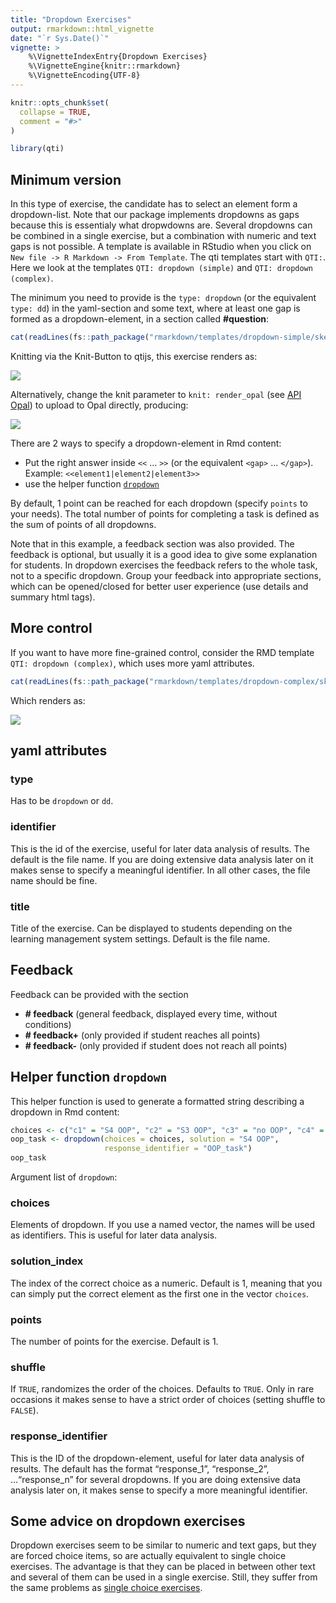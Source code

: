 ```yaml
---
title: "Dropdown Exercises"
output: rmarkdown::html_vignette
date: "`r Sys.Date()`"
vignette: >
    %\VignetteIndexEntry{Dropdown Exercises}
    %\VignetteEngine{knitr::rmarkdown}
    %\VignetteEncoding{UTF-8}
---
```


```r
knitr::opts_chunk$set(
  collapse = TRUE,
  comment = "#>"
)
```

```r
library(qti)
```

## Minimum version

In this type of exercise, the candidate has to select an element form a dropdown-list. Note that our package implements dropdowns as gaps because this is essentialy what dropwdowns are. Several dropdowns can be combined in a single exercise, but a combination with numeric and text gaps is not possible. A template is available in RStudio when you click on `New file -> R Markdown -> From Template`. The qti templates start with `QTI:`. Here we look at the templates `QTI: dropdown (simple)` and `QTI: dropdown (complex)`.

The minimum you need to provide is the `type: dropdown` (or the equivalent `type: dd`) in the yaml-section and some text, where at least one gap is formed as a dropdown-element, in a section called  **\#question**:

```r
cat(readLines(fs::path_package("rmarkdown/templates/dropdown-simple/skeleton", "skeleton.Rmd", package = "qti")), sep = '\n')
```

Knitting via the Knit-Button to qtijs, this exercise renders as:

![](images/dropdown.png)

Alternatively, change the knit parameter to `knit: render_opal` (see [API Opal](opal_api.html)) to upload to Opal directly, producing:

![](images/dropdown-simple.jpg)

There are 2 ways to specify a dropdown-element in Rmd content:

- Put the right answer inside `<<` ... `>>` (or the equivalent `<gap>` ... `</gap>`). Example: `<<element1|element2|element3>>`
- use the helper function [`dropdown`](#helper-function-dropdown)

By default, 1 point can be reached for each dropdown (specify `points` to your needs). The total number of points for completing a task is defined as the sum of points of all dropdowns.

Note that in this example, a feedback section was also provided. The feedback is
optional, but usually it is a good idea to give some explanation for students. In dropdown exercises the feedback refers to the whole task, not to a specific dropdown. Group your feedback into appropriate sections, which can be opened/closed for better user experience (use details and summary html tags).

## More control

If you want to have more fine-grained control, consider the RMD template `QTI: dropdown (complex)`, which uses more yaml attributes.

```r
cat(readLines(fs::path_package("rmarkdown/templates/dropdown-complex/skeleton", "skeleton.Rmd", package = "qti")), sep = '\n')
```

Which renders as:

![](images/dropdown-complex.jpg)

## yaml attributes

### type

Has to be `dropdown` or `dd`.

### identifier

This is the id of the exercise, useful for later data analysis of results. The default is the file name. If you are doing extensive data analysis later on it makes sense to specify a meaningful identifier. In all other cases, the file name should be fine.

### title

Title of the exercise. Can be displayed to students depending on the learning management system settings. Default is the file name.

## Feedback

Feedback can be provided with the section

-   **\# feedback** (general feedback, displayed every time, without conditions)
-   **\# feedback+** (only provided if student reaches all points)
-   **\# feedback-** (only provided if student does not reach all points)

## Helper function `dropdown`

This helper function is used to generate a formatted string describing a dropdown in Rmd content:

```r
choices <- c("c1" = "S4 OOP", "c2" = "S3 OOP", "c3" = "no OOP", "c4" = "R6 OOP")
oop_task <- dropdown(choices = choices, solution = "S4 OOP",
                     response_identifier = "OOP_task")
oop_task
```

Argument list of `dropdown`:

### choices

Elements of dropdown. If you use a named vector, the names will be used as identifiers. This is useful for later data analysis.

### solution_index

The index of the correct choice as a numeric. Default is 1, meaning that you can simply put the correct element as the first one in the vector `choices`.
<!-- An alternative is to use `solution_string`. Using both, will throw an error. -->

<!-- ### solution_string -->

<!-- String that is identical to the correct element (for the above example `solution = "S4 OOP"`). Note that this is optional. Simply use the correct choice as the first element of `choices`, which is more concise. An alternative is to use `solution_index`. Using both, will throw an error. -->

### points

The number of points for the exercise. Default is 1.

### shuffle

If `TRUE`, randomizes the order of the choices. Defaults to `TRUE`. Only in rare occasions it makes sense to have a strict order of choices (setting shuffle to `FALSE`).

### response_identifier

This is the ID of the dropdown-element, useful for later data analysis of results. The default has the format "response_1", "response_2", ..."response_n" for several dropdowns. If you are doing extensive data analysis later on, it makes sense to specify a more meaningful identifier.

## Some advice on dropdown exercises 

Dropdown exercises seem to be similar to numeric and text gaps, but they are forced choice items, so are actually equivalent to single choice exercises. The advantage is that they can be placed in between other text and several of them can be used in a single exercise. Still, they suffer from the same problems as [single choice exercises](singlechoice.html).
